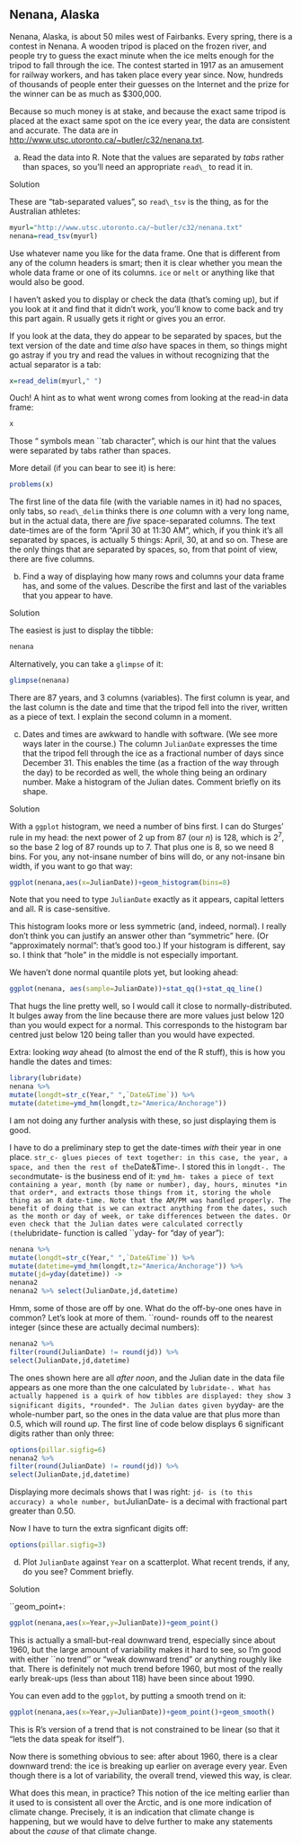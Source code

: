 ##  Nenana, Alaska


 Nenana, Alaska, is about 50 miles west of Fairbanks.
Every spring, there is a contest in Nenana. A wooden tripod is
placed on the frozen river, and people try to guess the exact minute
when the ice melts enough for the tripod to fall through the ice. The
contest started in 1917 as an amusement for railway workers, and has
taken place every year since. Now, hundreds of thousands of people
enter their guesses on the Internet and the prize for the winner can
be as much as \$300,000. 

Because so much money is at stake, and because the exact same tripod
is placed at the exact same spot on the ice every year, the data are
consistent and accurate. The data are in
[http://www.utsc.utoronto.ca/~butler/c32/nenana.txt](http://www.utsc.utoronto.ca/~butler/c32/nenana.txt). 



(a) Read the data into R.  Note that the values are
separated by *tabs* rather than spaces, so you'll need an
appropriate `read\_` to read it in.


Solution


These are "tab-separated values", so `read\_tsv` is the
thing, as for the Australian athletes:
```r
myurl="http://www.utsc.utoronto.ca/~butler/c32/nenana.txt"
nenana=read_tsv(myurl)
```       

Use whatever name you like for the data frame. One that is different
from any of the column headers is smart; then it is clear whether you
mean the whole data frame or one of its columns. `ice` or
`melt` or anything like that would also be good.

I haven't asked you to display or check the data (that's coming up),
but if you look at it and find that it didn't work, you'll know to
come back and try this part again. R usually gets it right or gives
you an error. 

If you look at the data, they do appear to be separated by spaces, but
the text version of the date and time *also* have spaces in them,
so things might go astray if you try and read the values in without
recognizing that the actual separator is a tab:

```r
x=read_delim(myurl," ")
``` 

Ouch! A hint as to what went wrong comes from looking at the read-in
data frame:

```r
x
``` 

Those "\t= symbols mean ``tab character", which is our hint that
the values were separated by tabs rather than spaces.

More detail (if you can bear to see it) is here:

```r
problems(x)
``` 

The first line of the data file (with the variable names in it) had no
spaces, only tabs, so `read\_delim` thinks there is *one*
column with a very long name, but in the actual data, there are
*five* space-separated columns.  The text date-times are of the
form "April 30 at 11:30 AM", which, if you think it's all separated
by spaces, is actually 5 things: April, 30, at and so on. These are
the only things that are separated by spaces, so, from that point of
view, there are five columns.



(b) Find a way of displaying how many rows and columns your
data frame has, and some of the values. Describe the first and last
of the variables that
you appear to have.


Solution


The easiest is just to display the tibble:
```r
nenana
```       
Alternatively, you can take a `glimpse` of it:

```r
glimpse(nenana)
``` 

There are 87 years, and 3 columns (variables).
The first column is year, and the last
column is the date and time that the tripod fell into the river,
written as a piece of text. I explain the second column in a moment.



(c) Dates and times are awkward to handle with software. (We
see more ways later in the course.)  The column `JulianDate`
expresses the time that the tripod fell through the ice as a
fractional number of days since December 31. This enables the time
(as a fraction of the way through the day) to be recorded as well,
the whole thing being an ordinary number.
Make a histogram of the Julian dates. Comment briefly on its shape.


Solution


With a `ggplot` histogram, we need a number of bins
first. I can do Sturges' rule in my head: the next power of 2 up
from 87 (our $n$) is 128, which is $2^7$, so the base 2 log of
87 rounds up to 7. That plus one is 8, so we need 8 bins. For
you, any not-insane number of bins will do, or any not-insane
bin width, if you want to go that way:
```r
ggplot(nenana,aes(x=JulianDate))+geom_histogram(bins=8)
```       

Note that you need to type `JulianDate` exactly as it
appears, capital letters and all. R is case-sensitive.

This histogram looks more or less symmetric (and, indeed, normal). I
really don't think you can justify an answer other than "symmetric"
here. (Or "approximately normal": that's good too.) If your
histogram is different, say so. I think that "hole" in the middle is
not especially important.

We haven't done normal quantile plots yet, but looking ahead:

```r
ggplot(nenana, aes(sample=JulianDate))+stat_qq()+stat_qq_line()
``` 

That hugs the line pretty well, so I would call it close to
normally-distributed. It bulges away from the line because there are
more values just below 120 than you would expect for a
normal. This corresponds to the histogram bar centred just below 120
being taller than you would have expected.\endnote{That is to say, the
principal deviation from normality is not the "hole" on the
histogram, the bar centred around 123 being too short, but that the
bar centred just below 120 is too *tall*.}

Extra: looking *way* ahead (to almost the end of the R stuff),
this is how you handle the dates and times:

```r
library(lubridate)
nenana %>% 
mutate(longdt=str_c(Year," ",`Date&Time`)) %>%
mutate(datetime=ymd_hm(longdt,tz="America/Anchorage"))
``` 

I am not doing any further analysis with these, so just displaying them is good. 

I have to do a preliminary step to get the date-times *with* their year in one place. ``str_c- glues pieces of text together: in this case, the year, a space, and then the rest of the 
``Date&Time-. I stored this in ``longdt-. The second ``mutate- is the business end of it: ``ymd_hm- takes a piece of text containing a year, month (by name or number), day, hours, minutes *in that order*, and extracts those things from it, storing the whole thing as an R date-time. Note that the AM/PM was handled properly.
The benefit of doing that is we can extract anything from the dates, such as the month or day of week, or take differences between the dates. Or even check that the Julian dates were calculated correctly (the ``lubridate- function is called ``yday- for "day of year"):

```r
nenana %>% 
mutate(longdt=str_c(Year," ",`Date&Time`)) %>%
mutate(datetime=ymd_hm(longdt,tz="America/Anchorage")) %>% 
mutate(jd=yday(datetime)) ->
nenana2
nenana2 %>% select(JulianDate,jd,datetime)
``` 

Hmm, some of those are off by one. What do the off-by-one ones have in common? Let's look at more of them. ``round- rounds off to the nearest integer (since these are actually decimal numbers):

```r
nenana2 %>% 
filter(round(JulianDate) != round(jd)) %>% 
select(JulianDate,jd,datetime)
```

The ones shown here are all *after noon*, and the Julian date in
the data file appears as one more than the one calculated by
``lubridate-. What has actually happened is a quirk of how tibbles
are displayed: they show 3 significant digits, *rounded*. The
Julian dates given by ``yday- are the whole-number part, so the
ones in the data value are that plus more than 0.5, which will round
*up*. The first line of code below displays 6 significant digits
rather than only three:

```r
options(pillar.sigfig=6)
nenana2 %>% 
filter(round(JulianDate) != round(jd)) %>% 
select(JulianDate,jd,datetime)
```

Displaying more decimals shows that I was right: ``jd- is (to this accuracy) a whole number, but ``JulianDate- is a decimal with fractional part greater than 0.50.

Now I have to turn the extra signficant digits off:

```r
options(pillar.sigfig=3)
```



(d) Plot `JulianDate` against `Year` on a
scatterplot. What recent trends, if any, do you see? Comment briefly.


Solution



``geom_point+:

```r
ggplot(nenana,aes(x=Year,y=JulianDate))+geom_point()
``` 
This is actually a small-but-real downward trend, especially since
about 1960, 
but the large amount
of variability makes it hard to see, so I'm good with either ``no
trend'' or "weak downward trend" 
or anything roughly like that. There is definitely not much trend
before 1960, but most of the really early break-ups (less than about
118) have been since about 1990.

You can even add to the `ggplot`, by putting a smooth trend on it:

```r
ggplot(nenana,aes(x=Year,y=JulianDate))+geom_point()+geom_smooth()
``` 

This is R's version of a trend that is not constrained
to be linear (so that it "lets the data speak for itself").

Now there is something obvious to see: after about 1960, there is a clear
downward trend: the ice is breaking up earlier on average every
year. Even though there is a lot of variability, the overall trend,
viewed this way, is clear.

What does this mean, in practice? This notion of the ice melting
earlier than it used to is consistent all over the Arctic, and is one
more indication of climate change. Precisely, it is an indication that
climate change is happening, but we would have to delve further to
make any statements about the *cause* of that climate change.




